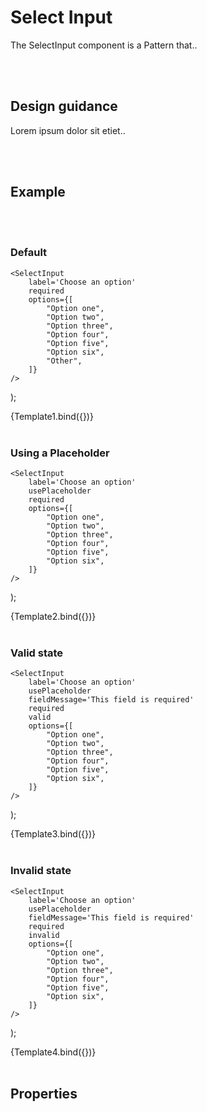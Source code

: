 

<Meta title='Components/Patterns/Select Input' />

# Select Input

The SelectInput component is a Pattern that..

<br />
<br />

## Design guidance

Lorem ipsum dolor sit etiet..

<br />
<br />

## Example

<br />
<br />

### Default

	<SelectInput
		label='Choose an option'
		required
		options={[
			"Option one",
			"Option two",
			"Option three",
			"Option four",
			"Option five",
			"Option six",
			"Other",
		]}
	/>
);

<Canvas>
	<Story name='Default'>{Template1.bind({})}</Story>
</Canvas>

<br />
<br />

### Using a Placeholder

	<SelectInput
		label='Choose an option'
		usePlaceholder
		required
		options={[
			"Option one",
			"Option two",
			"Option three",
			"Option four",
			"Option five",
			"Option six",
		]}
	/>
);

<Canvas>
	<Story name='Placeholder'>{Template2.bind({})}</Story>
</Canvas>

<br />
<br />

### Valid state

	<SelectInput
		label='Choose an option'
		usePlaceholder
		fieldMessage='This field is required'
		required
		valid
		options={[
			"Option one",
			"Option two",
			"Option three",
			"Option four",
			"Option five",
			"Option six",
		]}
	/>
);

<Canvas>
	<Story name='Valid'>{Template3.bind({})}</Story>
</Canvas>

<br />
<br />

### Invalid state

	<SelectInput
		label='Choose an option'
		usePlaceholder
		fieldMessage='This field is required'
		required
		invalid
		options={[
			"Option one",
			"Option two",
			"Option three",
			"Option four",
			"Option five",
			"Option six",
		]}
	/>
);

<Canvas>
	<Story name='Invalid'>{Template4.bind({})}</Story>
</Canvas>

<br />
<br />

## Properties

<Props story='Default' />

<br />
<br />
